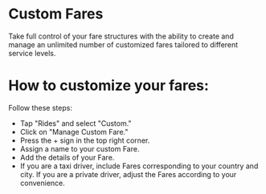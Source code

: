 # Custom Fares
Take full control of your fare structures with the ability to create and manage an unlimited number of customized fares tailored to different service levels.

# How to customize your fares:

Follow these steps:

* Tap "Rides" and select "Custom."
* Click on "Manage Custom Fare."
* Press the + sign in the top right corner.
* Assign a name to your custom Fare.
* Add the details of your Fare.
* If you are a taxi driver, include Fares corresponding to your country and city. If you are a private driver, adjust the Fares according to your convenience.

